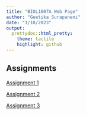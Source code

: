 ```yaml
---
title: "BIOL1007A Web Page"
author: "Geetika Surapaneni"
date: "1/10/2023"
output:
  prettydoc::html_pretty:
    theme: tactile
    highlight: github
---
```


## Assignments

[Assignment 1](Assignment1.html)

[Assignment 2](Assignment2.html)

[Assignment 3](Assignment3.html)


